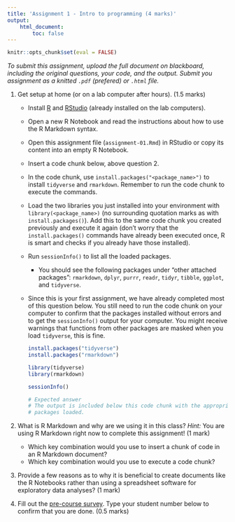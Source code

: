 ```yaml
---
title: 'Assignment 1 - Intro to programming (4 marks)'
output:
    html_document:
        toc: false
---
```


```r
knitr::opts_chunk$set(eval = FALSE)
```

*To submit this assignment, upload the full document on blackboard,
including the original questions, your code, and the output. Submit
you assignment as a knitted `.pdf` (prefered) or `.html` file.*

1.  Get setup at home (or on a lab computer after hours). (1.5 marks)
    -   Install [R](https://cran.rstudio.com/) and
        [RStudio](https://www.rstudio.com/products/rstudio/download/)
        (already installed on the lab computers).
    -   Open a new R Notebook and read the instructions about how to use
        the R Markdown syntax.
    -   Open this assignment file (`assignment-01.Rmd`) in RStudio or
        copy its content into an empty R Notebook.
    -   Insert a code chunk below, above question 2.
    -   In the code chunk, use `install.packages("<package_name>")` to
        install `tidyverse` and `rmarkdown`. Remember to run the code
        chunk to execute the commands.
    -   Load the two libraries you just installed into your environment
        with `library(<package_name>)` (no surrounding quotation marks
        as with `install.packages()`). Add this to the same code chunk
        you created previously and execute it again (don't worry that
        the `install.packages()` commands have already been executed
        once, R is smart and checks if you already have those
        installed).
    -   Run `sessionInfo()` to list all the loaded packages.
        -   You should see the following packages under "other attached
            packages": `rmarkdown`, `dplyr`, `purrr`, `readr`, `tidyr`,
            `tibble`, `ggplot`, and `tidyverse`.
    -   Since this is your first assignment, we have already completed
        most of this question below. You still need to run the code
        chunk on your computer to confirm that the packages installed
        without errors and to get the `sessionInfo()` output for your
        computer. You might receive warnings that functions from other
        packages are masked when you load `tidyverse`, this is fine.

        ```r
        install.packages("tidyverse")
        install.packages("rmarkdown")
    
        library(tidyverse)
        library(rmarkdown)
    
        sessionInfo()
    
        # Expected answer
        # The output is included below this code chunk with the appropriate 
        # packages loaded.
        ```

2.  What is R Markdown and why are we using it in this class? *Hint:*
    You are using R Markdown right now to complete this assignment! (1
    mark)
    -   Which key combination would you use to insert a chunk of code in
        an R Markdown document?
    -   Which key combination would you use to execute a code chunk?

3.  Provide a few reasons as to why it is beneficial to create documents
    like the R Notebooks rather than using a spreadsheet software for
    exploratory data analyses? (1 mark)

4.  Fill out the [pre-course
    survey](https://goo.gl/forms/v2psrg0gGnqbxr6F3).
    Type your student number below to confirm that you are done. (0.5
    marks)
